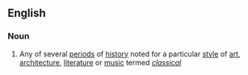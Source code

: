 ==English==

===Noun===
{{en-noun|sg=[[classical]] [[era]]}}

# Any of several [[period]]s of [[history]] noted for a particular [[style]] of [[art]], [[architecture]], [[literature]] or [[music]] termed ''[[classical]]''